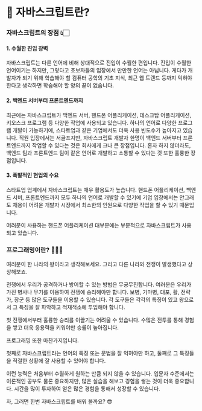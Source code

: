 # 📗 자바스크립트란?

### 자바스크립트의 장점 👆🏻

#### 1. 수월한 진입 장벽

자바스크립트는 다른 언어에 비해 상대적으로 진입이 수월한 편입니다. 진입이 수월한 언어이기는 하지만, 그렇다고 초보자들의 입장에서 만만한 언어는 아닙니다. 게다가 개발자가 되기 위해 학습해야 할 컴퓨터 공학의 기초 지식, 최근 웹 트렌드 등까지 익혀야 한다고 생각하면 학습해야 할 양의 끝이 없습니다.

#### 2. 백엔드 서버부터 프론트엔드까지

최근에는 자바스크립트가 백엔드 서버, 핸드폰 어플리케이션, 데스크탑 어플리케이션, 키오스크 프로그램 등 다양한 작업에 사용되고 있습니다. 하나의 언어로 다양한 프로그램 개발이 가능하기에, 스타트업과 같은 기업에서도 더욱 사용 빈도수가 높아지고 있습니다. 직원 입장에서는 서글프지만, 자바스크립트 개발자 한명이 백엔드 서버부터 프론트엔드까지 작업할 수 있다는 것은 회사에게 크나 큰 장점입니다. 혼자 하지 않더라도, 백엔드 팀과 프론트엔드 팀이 같은 언어로 개발하고 소통할 수 있다는 것 또한 훌륭한 장점입니다.

#### 3. 폭발적인 현업의 수요

스타트업 업계에서 자바스크립트는 매우 활용도가 높습니다. 핸드폰 어플리케이션, 백엔드 서버, 프론트엔드까지 모두 하나의 언어로 개발할 수 있기에 기업 입장에서는 안그래도 채용이 어려운 개발자 시장에서 최소한의 인원으로 다양한 작업을 할 수 있기 때문입니다.

<Callout>
  여러분이 사용하는 핸드폰 어플리케이션 대부분에는 부분적으로 자바스크립트가
  사용되고 있습니다.
</Callout>

### 프로그래밍이란? 💁🏻‍♂️

여러분이 한 나라의 왕이라고 생각해보세요. 그리고 다른 나라와 전쟁이 발생했다고 상상해보죠.

전쟁에서 우리가 공격하거나 방어할 수 있는 방법은 무궁무진합니다. 여러분은 우리가 가진 병사나 무기를 이용하여 전쟁에 승리해야만 합니다. 보병, 기마병, 대포, 활, 전략가, 장군 등 많은 도구들을 이용할 수 있습니다. 각 도구들은 각각의 특징이 있고 왕으로서 그 특징을 잘 파악하고 적재적소에 투입해야 합니다.

첫 전쟁에서부터 훌륭한 승리를 이끌기는 어려울 수 있습니다. 수많은 전투를 통해 경험을 쌓고 더욱 응용력을 키워야만 승률이 높아집니다.

프로그래밍 또한 마찬가지입니다.

첫째로 자바스크립트라는 언어의 특징 또는 문법을 잘 익혀야만 하고, 둘째로 그 특징들을 적절한 상황에 잘 사용할 수 있어야 합니다.

이런 능력은 처음부터 수월하게 원하는 만큼 되지 않을 수 있습니다. 입문자 수준에서는 이론적인 공부도 물론 중요하지만, 많은 실습을 해보고 경험을 쌓는 것이 더욱 중요합니다. 시간을 많이 투자하여 얻은 많은 경험을 통해서 성장할 수 있습니다.

자, 그러면 한번 자바스크립트를 배워 볼까요? 😎
